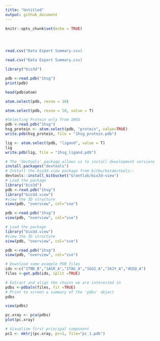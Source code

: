 ---
title: "Untitled"
output: github_document
---

```{r setup, include=FALSE}
knitr::opts_chunk$set(echo = TRUE)




read.csv("Data Export Summary.csv)
```


```{r}
read.csv("Data Export Summary.csv)
```

```{r}
library("bio3d")

```

```{r}
pdb <-read.pdb("1hsg")
print(pdb)
```

```{r}
head(pdb$atom)
```

```{r}
atom.select(pdb, resno = 10)
```

```{r}
atom.select(pdb, resno = 10, value = T)
```




```{r}
#Selecting Protein only from 1HSG
pdb <-read.pdb("1hsg")
hsg_protein <- atom.select(pdb, "protein", value=TRUE)
write.pdb(hsg_protein, file = "1hsg_protein.pdb")

```
```{r}
lig <- atom.select(pdb, "ligand", value = T)
lig
write.pdb(lig, file = "1hsg_ligand.pdb")
```

```{r}
# The 'devtools' package allows us to install development versions
install.packages("devtools")
# Install the bio3d.view package from bitbucketdevtools::
devtools::install_bitbucket("Grantlab/bio3d-view")
# Load the package
library("bio3d")
pdb <-read.pdb("1hsg")
library("bio3d.view")
#view the 3D structure
view(pdb, "overview", col="sse")

pdb <-read.pdb("1hsg")
view(pdb, "overview", col="sse")

```

```{r}
# Load the package
library("bio3d.view")
#view the 3D structure
view(pdb, "overview", col="sse")
```

```{r}

pdb <-read.pdb("1hsg")
view(pdb, "overview", col="sse")
```

```{r}
# Download some example PDB files
ids <-c("1TND_B","1AGR_A","1TAG_A","1GG2_A","1KJY_A","4G5Q_A")
files <-get.pdb(ids, split =TRUE)
```

```{r}
# Extract and align the chains we are interested in
pdbs <-pdbaln(files, fit =TRUE)
# Print to screen a summary of the 'pdbs' object
pdbs
```

```{r}
view(pdbs)
```
```{r}
pc.xray <- pca(pdbs)
plot(pc.xray)

```

```{r}
# Visualize first principal component
pc1 <- mktrj(pc.xray, pc=1, file="pc_1.pdb")
```


